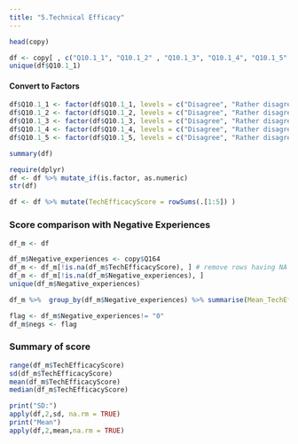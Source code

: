 ```yaml
---
title: "5.Technical Efficacy"
---
```


```r
head(copy)
```


```r
df <- copy[ , c("Q10.1_1", "Q10.1_2" , "Q10.1_3", "Q10.1_4", "Q10.1_5" )]
unique(df$Q10.1_1)
```

#### Convert to Factors
```r
df$Q10.1_1 <- factor(df$Q10.1_1, levels = c("Disagree", "Rather disagree", "Neither disagree, neither agree", "Rather agree", "Agree"), ordered = TRUE)
df$Q10.1_2 <- factor(df$Q10.1_2, levels = c("Disagree", "Rather disagree", "Neither disagree, neither agree", "Rather agree", "Agree"), ordered = TRUE)
df$Q10.1_3 <- factor(df$Q10.1_3, levels = c("Disagree", "Rather disagree", "Neither disagree, neither agree", "Rather agree", "Agree"), ordered = TRUE)
df$Q10.1_4 <- factor(df$Q10.1_4, levels = c("Disagree", "Rather disagree", "Neither disagree, neither agree", "Rather agree", "Agree"), ordered = TRUE)
df$Q10.1_5 <- factor(df$Q10.1_5, levels = c("Disagree", "Rather disagree", "Neither disagree, neither agree", "Rather agree", "Agree"), ordered = TRUE)
```


```r
summary(df)
```

```r
require(dplyr)
df <- df %>% mutate_if(is.factor, as.numeric)
str(df)
```

```r
df <- df %>% mutate(TechEfficacyScore = rowSums(.[1:5]) )
```

### Score comparison with Negative Experiences
```r
df_m <- df

df_m$Negative_experiences <- copy$Q164
df_m <- df_m[!is.na(df_m$TechEfficacyScore), ] # remove rows having NA values marked
df_m <- df_m[!is.na(df_m$Negative_experiences), ]
unique(df_m$Negative_experiences)
```


```r
df_m %>%  group_by(df_m$Negative_experiences) %>% summarise(Mean_TechEfficacyScore = mean(TechEfficacyScore, na.rm = TRUE),  median_TechEfficacyScore = median(TechEfficacyScore, na.rm = TRUE))
```

```r
flag <- df_m$Negative_experiences!= "0" 
df_m$negs <- flag
```

### Summary of score
```r
range(df_m$TechEfficacyScore)
sd(df_m$TechEfficacyScore)
mean(df_m$TechEfficacyScore)
median(df_m$TechEfficacyScore)
```

```r
print("SD:")
apply(df,2,sd, na.rm = TRUE)
print("Mean")
apply(df,2,mean,na.rm = TRUE)
```



























